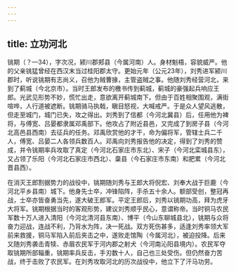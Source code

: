 ```yaml
---
---
---
```

title: 立功河北
---



铫期（？—34），字次况，颍川郡郏县（今属河南）人。身材魁梧，容貌威严。他的父亲铫猛曾经在西汉末当过桂阳郡太守。更始元年（公元23年），刘秀进军颍川郡时，听说铫期有志尚义，召他为贼曹掾，主管盗贼之事。他随刘秀经营河北，来到了蓟城（今北京市）。当时王郎发布的檄书传到蓟城，蓟城的豪强起兵响应王郎。光武见形势不妙，慌忙出走，意欲离开蓟城南下。但由于百姓相聚围观，满街喧哗，人行道被遮断。铫期骑马执戟，瞋目怒视，大喊戒严。于是众人望风逃散，但走至城门，城门已失，攻之得出。刘秀到了信都（今河北冀县）后，任用他为裨将，与傅宽、吕晏都隶属邓禹部下。他攻占了附近县邑，又完成了到房子县（今河北高邑县西南）去征兵的任务。邓禹欣赏他的才干，命为偏将军，管辖士兵二千人，傅宽、吕晏二人各领兵数百人。邓禹向刘秀报告他的决定，得到了刘秀的赞成，并令铫期率兵攻取了真定（今河北石家庄市东北）、宋子（今河北栾城县东），又占领了乐阳（今河北石家庄市西北）、稾县（今石家庄市东南）和肥累（今河北晋县西）。

在消灭王郎割据势力的战役中，铫期随刘秀与王郎大将倪宏、刘奉大战于巨鹿（今河北平乡县南）城下。他身先士卒，冲锋陷阵，手杀五十余人。额部受创，整冠再战，士卒亦皆奋勇当先，遂大破王郎军。平定王郎后，刘秀以铫期功高，拜为虎牙大将军。铫期根据当时的客观形势，建议刘秀顺乎民心，意谓称帝。当时铜马农民军数十万人进入清阳（今河北清河县东南）、博平（今山东聊城县北），铫期与众将奋力迎战，连战不利，乃背水为阵，决一死战。双方死伤甚多，适逢刘秀率领大军前来救援，铜马军陷入前后夹击之中，遂败走馆陶（今属河北），被迫投降。后来又随刘秀袭击青犊、赤眉农民军于河内郡之射犬（今河南沁阳县境内）。农民军夺取铫期所部辎重，铫期率兵反击，手刃数十人，自己也三处受伤。但仍然奋力苦战，终于击败了农民军。在刘秀攻取河北的历次战役中，他立下了汗马功劳。